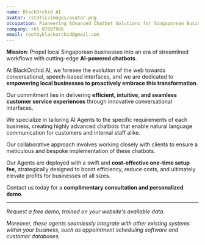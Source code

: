 ```yaml
---
name: BlackOrchid AI
avatar: /static/images/avatar.png
occupation: Pioneering Advanced Chatbot Solutions for Singaporean Businesses
company: +65 87687986
email: rootbyblackorchid@gmail.com
---
```


**Mission**: Propel local Singaporean businesses into an era of streamlined workflows with cutting-edge **AI-powered chatbots**.

At BlackOrchid AI, we foresee the evolution of the web towards conversational, speech-based interfaces, and we are dedicated to **empowering local businesses to proactively embrace this transformation**.

Our commitment lies in delivering **efficient, intuitive, and seamless customer service experiences** through innovative conversational interfaces.

We specialize in tailoring AI Agents to the specific requirements of each business, creating highly advanced chatbots that enable natural language communication for customers and internal staff alike.

Our collaborative approach involves working closely with clients to ensure a meticulous and bespoke implementation of these chatbots.

Our Agents are deployed with a swift and **cost-effective one-time setup fee**, strategically designed to boost efficiency, reduce costs, and ultimately elevate profits for businesses of all sizes.

Contact us today for a **complimentary consultation and personalized demo**.

---

*Request a free demo, trained on your website's available data.*

*Moreover, these agents seamlessly integrate with other existing systems within your business, such as appointment scheduling software and customer databases.*
